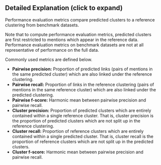 :::{.callout-tip collapse="true"}

## Detailed Explanation (click to expand)

Performance evaluation metrics compare predicted clusters to a reference clustering from benchmark datasets.

Note that to compute performance evaluation metrics, predicted clusters are first restricted to mentions which appear in the reference data. Performance evaluation metrics on benchmark datasets are not at all representative of performance on the full data.

Commonly used metrics are defined below.

- **Pairwise precision:** Proportion of predicted links (pairs of mentions in the same predicted cluster) which are also linked under the reference clustering.
- **Pairwise recall:** Proportion of links in the reference clustering (pairs of mentions in the same reference cluster) which are also linked under the predicted clustering.
- **Pairwise f-score:** Harmonic mean between pairwise precision and pairwise recall.
- **Cluster precision:** Proportion of predicted clusters which are entirely contained within a single reference cluster. That is, cluster precision is the proportion of predicted clusters which are not split up in the reference clustering.
- **Cluster recall:** Proportion of reference clusters which are entirely contained within a single predicted cluster. That is, cluster recall is the proportion of reference clusters which are not split up in the predicted clusters.
- **Cluster f-score:** Harmonic mean between pairwise precision and pairwise recall.

:::